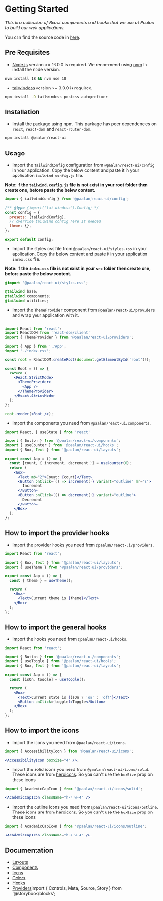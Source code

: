 
<Meta title="System/Getting Started" />

# Getting Started

_This is a collection of React components and hooks that we use at Paalan to build our web applications._

You can find the source code in [here](https://github.com/paalamugan/paalan-react-ui).

## Pre Requisites

- [Node.js](https://nodejs.org/en/) version >= 16.0.0 is required. We recommend using [nvm](https://www.freecodecamp.org/news/node-version-manager-nvm-install-guide/) to install the node version.

```bash
nvm install 18 && nvm use 18
```

- [tailwindcss](https://tailwindcss.com/docs/guides/vite) version >= 3.0.0 is required.

```bash
npm install -D tailwindcss postcss autoprefixer
```

## Installation

- Install the package using npm. This package has peer dependencies on `react`, `react-dom` and `react-router-dom`.

```bash
npm install @paalan/react-ui
```

## Usage

- Import the `tailwindConfig` configuration from `@paalan/react-ui/config` in your application. Copy the below content and paste it in your application `tailwind.config.js` file.

**Note: If the `tailwind.config.js` file is not exist in your root folder then create one, before paste the below content.**

```js
import { tailwindConfig } from '@paalan/react-ui/config';

/** @type {import('tailwindcss').Config} */
const config = {
  presets: [tailwindConfig],
  // override tailwind config here if needed
  theme: {},
};

export default config;
```

- Import the styles css file from `@paalan/react-ui/styles.css` in your application. Copy the below content and paste it in your application `index.css` file.

**Note: If the `index.css` file is not exist in your `src` folder then create one, before paste the below content.**

```css
@import '@paalan/react-ui/styles.css';

@tailwind base;
@tailwind components;
@tailwind utilities;
```

- Import the `ThemeProvider` component from `@paalan/react-ui/providers` and wrap your application with it.

```jsx

import React from 'react';
import ReactDOM from 'react-dom/client';
import { ThemeProvider } from '@paalan/react-ui/providers';

import { App } from './App';
import './index.css';

const root = ReactDOM.createRoot(document.getElementById('root')!);

const Root = () => {
  return (
    <React.StrictMode>
      <ThemeProvider>
        <App />
      </ThemeProvider>
    </React.StrictMode>
  );
};

root.render(<Root />);
```

- Import the components you need from `@paalan/react-ui/components`.

```jsx
import React, { useState } from 'react';

import { Button } from '@paalan/react-ui/components';
import { useCounter } from '@paalan/react-ui/hooks';
import { Box, Text } from '@paalan/react-ui/layouts';

export const App = () => {
  const [count, { increment, decrement }] = useCounter(0);
  return (
    <Box>
      <Text mb="2">Count: {count}</Text>
      <Button onClick={() => increment()} variant="outline" mr="2">
        Increment
      </Button>
      <Button onClick={() => decrement()} variant="outline">
        Decrement
      </Button>
    </Box>
  );
};
```

## How to import the provider hooks

- Import the provider hooks you need from `@paalan/react-ui/providers`.

```jsx
import React from 'react';

import { Box, Text } from '@paalan/react-ui/layouts';
import { useTheme } from '@paalan/react-ui/providers';

export const App = () => {
  const { theme } = useTheme();

  return (
    <Box>
      <Text>Current theme is {theme}</Text>
    </Box>
  );
};
```

## How to import the general hooks

- Import the hooks you need from `@paalan/react-ui/hooks`.

```jsx
import React from 'react';

import { Button } from '@paalan/react-ui/components';
import { useToggle } from '@paalan/react-ui/hooks';
import { Box, Text } from '@paalan/react-ui/layouts';

export const App = () => {
  const [isOn, toggle] = useToggle();

  return (
    <Box>
      <Text>Current state is {isOn ? 'on' : 'off'}</Text>
      <Button onClick={toggle}>Toggle</Button>
    </Box>
  );
};
```

## How to import the icons

- Import the icons you need from `@paalan/react-ui/icons`.

```jsx
import { AccessibilityIcon } from '@paalan/react-ui/icons';

<AccessibilityIcon boxSize="4" />;
```

- Import the solid icons you need from `@paalan/react-ui/icons/solid`. These icons are from [heroicons](https://heroicons.com/). So you can't use the `boxSize` prop on these icons.

```jsx
import { AcademicCapIcon } from '@paalan/react-ui/icons/solid';

<AcademicCapIcon className="h-4 w-4" />;
```

- Import the outline icons you need from `@paalan/react-ui/icons/outline`. These icons are from [heroicons](https://heroicons.com/). So you can't use the `boxSize` prop on these icons.

```jsx
import { AcademicCapIcon } from '@paalan/react-ui/icons/outline';

<AcademicCapIcon className="h-4 w-4" />;
```

## Documentation

- [Layouts](/docs/layouts-box--docs)
- [Components](/docs/components-accordion--docs)
- [Icons](/docs/system-icons--docs)
- [Colors](/docs/system-colors--docs)
- [Hooks](/docs/hooks-state-management-usecallbackref--documentation)
- [Providers](/docs/providers-themeprovider--docs)import { Controls, Meta, Source, Story } from '@storybook/blocks';
